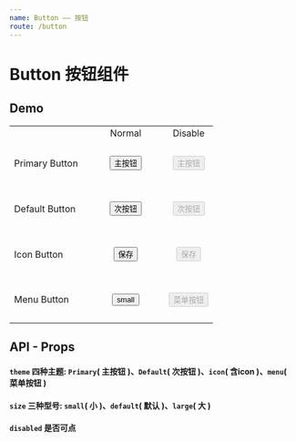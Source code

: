 ```yaml
---
name: Button —— 按钮
route: /button
---
```


# Button 按钮组件

<Props of={Button} />

## Demo

<Playground>

<table>
  <tr>
    <td></td>
    <td align="center" >Normal</td>
    <td align="center" >Disable</td>
  </tr>

  <tr height='80px'>
    <td width='120px' > Primary Button </td>
    <td width='120px' align="center"> 
      <Button
        theme='primary'
        >
        主按钮
      </Button>
    </td>
    <td align="center"> 
      <Button
        theme='primary'
        disabled
        >
        主按钮
      </Button>
    </td>
    
  </tr>


  <tr height='80px'>
    <td>Default Button </td>
    <td align="center"> 
      <Button
        theme='default'
        >
        次按钮
      </Button>
    </td>
    <td align="center"> 
      <Button
        theme='default'
        disabled
        >
        次按钮
      </Button>
    </td>
  </tr>

  <tr height='80px'>
    <td>Icon Button</td>
    <td align="center"> 
      <Button
        theme='icon'
        >
        保存
      </Button>
    </td>
    <td align="center"> 
      <Button
        theme='icon'
        disabled
        >
        保存
      </Button>
    </td>
  </tr>

  <tr height='80px'>
    <td>Menu Button</td>
    <td align="center"> 
      <Button
        theme='menu'
        size='small'
        >
        small
      </Button>
    </td>
    <td align="center"> 
      <Button
        theme='menu'
        disabled
        >
        菜单按钮
      </Button>
    </td>
  </tr>

</table>
    
</Playground>


## API - Props

#### `theme` 四种主题: `Primary`( 主按钮 )、`Default`( 次按钮 )、`icon`( 含icon )、`menu`( 菜单按钮 )
#### `size` 三种型号: `small`( 小 )、`default`( 默认 )、`large`( 大 )
#### `disabled` 是否可点